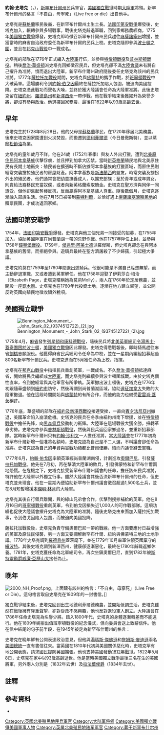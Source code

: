 {{NoteTA
|G1=Military
|G2=地名
|1=zh-cn:新罕布什尔; zh-tw:新罕布夏; zh-hk:新罕布什爾;
|2=zh-hk:軍團; zh-hans:团; zh-tw:團; 
|3=zh:兵團; zh-hans:兵团; zh-hant:兵團;
|4=zh-hans:福吉谷; zh-tw:福吉谷; zh-hk:福治谷;
}}
{{Infobox military person
|name=約翰·史塔克<br/>John Stark
|born = {{birth date|1728|8|28}}
|died = {{death date and age|1822|5|8|1728|8|28}}
|image= [[File:Stark,_John_(3-4_length)_-_NARA_-_532867.jpg|200px]]
|caption=史塔克將軍畫像。
|placeofbirth= {{link-en|新罕布什爾殖民地|Province of New Hampshire}}{{link-en|倫敦德利鎮 (新罕布什爾州)|Londonderry, New Hampshire|倫敦德利鎮}}
|placeofdeath= [[新罕布什爾州|新罕布什爾州]][[曼徹斯特_(新罕布什爾州)|德利菲爾德]]
|allegiance= {{flagicon|United Kingdom|1606}} [[大不列顛王國|英國]] <br/>{{flagicon|USA|1777}} [[美國|美國]]
|branch= 英國殖民地民兵<br/>[[大陸軍|大陸軍]]
|serviceyears=英軍：1756-1760年<br/>大陸軍：1776-1783年
|rank= [[少將|少將]]
|battles= [[法國印第安戰爭|法國印第安戰爭]]<br/>[[美國獨立戰爭|美國獨立戰爭]]
}}

'''約翰·史塔克'''（{{lang-en|'''John Stark'''}}，{{bd|1728年|8月28日|1822年|5月8日}}），[[新罕布什爾州|新罕布什爾州]]民兵軍官，[[美國獨立戰爭|美國獨立戰爭]]時期[[大陸軍|大陸軍]]將領。新罕布什爾州的格言「不自由，毋寧死」（Live free or die）出自他手。

史塔克是[[蘇格蘭|蘇格蘭]]移民後裔，在新罕布什爾州土生土長。[[法國印第安戰爭|法國印第安戰爭]]爆發後，史塔克加入{{link-en|羅傑斯的遊騎兵|Roger's Ranger}}，輾轉參與多場戰事。戰後史塔克辭退軍職，回到家鄉務農經商。1775年[[美國獨立戰爭|美國獨立戰爭]]爆發，史塔克即時徵召新罕布什爾州民兵趕往[[麻薩諸塞州|麻薩諸塞州]]增援，並獲當時的麻省自治政府委任為新罕布什爾的民兵上校。史塔克隨即參與[[波士頓之圍|波士頓之圍]]，並且在[[邦克山戰役|邦克山戰役]]中一戰成名。

史塔克的部隊在1776年正式編入[[大陸軍|大陸軍]]行伍，並參與[[特倫頓戰役|特倫頓戰役]]及[[普林斯頓戰役|普林斯頓戰役]]。稍後[[喬治·華盛頓|喬治·華盛頓]]派史塔克回鄉徵召民兵，但史塔克卻不滿[[大陸會議|大陸會議]]未有將自己擢升為准將，憤而退出大陸軍。新罕布什爾州政府隨後委任史塔克為該州的民兵准將。1777年[[薩拉托加戰役|薩拉托加戰役]]期間，史塔克與[[佛蒙特共和國|佛蒙特]]的{{link-en|綠山兄弟會|Green Mountain Boys}}攜手作戰，於[[班寧頓戰役|班寧頓戰役]]中大破英軍。這場勝利令到[[約翰·伯戈因|約翰·伯戈因]]最終在薩拉托加陷入包圍，被迫向美國投降。史塔克憑此戰功而聲名大噪，並終於獲大陸議會任命為大陸軍准將。此後史塔克留在[[紐約州|紐約州]]、[[羅德島州|羅德島州]]和[[新澤西州|新澤西州]]一帶作戰。他在戰爭結束後獲擢升為榮譽少將，卻沒有參與政治。他選擇回家務農，最後在1822年以93歲高齡去世。

== 早年 ==

史塔克生於1728年8月28日{{link-en|新罕布什爾殖民地|Province of New Hampshire}}{{link-en|倫敦德利鎮 (新罕布什爾州)|Londonderry, New Hampshire|倫敦德利鎮}}。他的父母是[[蘇格蘭|蘇格蘭]]移民，在1720年移居北美務農。後來史塔克因家園遭到火災焚毀，而搬遷到[[曼徹斯特_(新罕布什爾州)|德利菲爾德]]（今日曼徹斯特），並以蒸餾[[松節油|松節油]]為業。{{cfn|Rose|y=2007|pp=9-15}}

史塔克的童年歲月不詳。他在24歲（1752年春季）與友人外出打獵，遭到[[北美原住民|北美原住民]][[阿本拿基族|阿本拿基族]]伏擊俘虜，並且押到加拿大{{link-en|奧打拿克|Odanak|聖方濟}}囚禁。當時[[新英格蘭|新英格蘭]]殖民地與北美原住民有長期土地衝突：殖民者在擴張時不斷佔據阿本拿基族的打獵區域，而原住民則經常突襲搶掠殖民者的房屋財產。阿本拿基族是[[新法蘭西|新法蘭西]]的盟友，時常突襲及擄拐外出的殖民者。他們通常會把幼童撫養成人，以擴充部族；至於青年或成年男女，則賣給法裔移民充當奴僕，或者向新英格蘭索取贖金。史塔克在聖方濟與同伴一同遭受{{link-en|夾道笞刑|Running the gauntlet}}，但他卻奮起奪棒反抗，反而贏得阿本拿基族人尊重。隨後數個月，史塔克逐漸融入部族生活。他在7月15日被帶到[[蒙特利爾|蒙特利爾]]，並恰好遇上[[麻薩諸塞灣殖民地|麻薩諸塞灣殖民地]]的贖票民團，才成功返回家鄉。{{cfn|Rose|y=2007|pp=12-14, 17-21}}

== 法國印第安戰爭 ==

1754年，[[法國印第安戰爭|法國印第安戰爭]]爆發。史塔克與他三個兄弟一同接受{{link-en|羅伯特·羅傑斯|Robert Rogers (soldier)}}的招募，在1755年加入{{link-en|羅傑斯的遊騎兵|Roger's Ranger}}，協助[[英國陸軍|英國陸軍]]在[[尚普蘭湖|尚普蘭湖]]一帶的荒野作戰。{{cfn|Rose|y=2007|pp=23-29}}他在1757年陞任上尉，並參與1758年[[卡里隆戰役|鐘琴堡戰役]]。1759年，[[第一代阿美士德男爵·傑弗里·阿美士德|傑弗里·阿美士德]]派羅傑斯{{link-en|襲擊聖方濟|St. Francis Raid}}，但史塔克卻念在與阿本拿基族的舊情，而拒絕參與。遊騎兵最終在聖方濟屠殺了不少婦孺，引起極大爭議。{{cfn|Rose|y=2007|pp=23-39}}

史塔克約莫在1759年至1760年間退出遊騎兵。他很可能是不滿自己陞遷無望，而主動辭退軍職，又或者遭到英軍解任。他在1758年迎娶了伊莉莎白·培治（Elizabeth Page，史塔克暱稱她為莫莉Molly），兩人在1760年於{{link-en|鄧巴頓 (新罕布什爾州)|Dunbarton, New Hampshire|史塔克鎮}}定居務農，並開設一座[[鋸木廠|鋸木廠]]。史塔克也在1760年代投資土地，逐漸在地方建立聲望，並公開反對英國向殖民地徵收額外稅項。{{cfn|Rose|y=2007|pp=40-51}}

== 美國獨立戰爭 ==
[[File:Bennington_Monument_-_John_Stark_02_(9374512722)_(2).jpg|thumb]]

1775年4月，[[麻省|麻省]]發生[[列星頓和康科德戰役|列星頓和康科德戰役]]，隨後民兵將[[北美英軍總司令|北美英軍總司令]][[湯馬士·蓋奇|湯馬士·蓋奇]][[波士頓之圍|圍困於波士頓]]，[[美國獨立戰爭|美國獨立戰爭]]因此爆發。史塔克得悉戰報後，即時騎馬趕往麻省[[劍橋_(麻省)|劍橋]]志願服役。他獲得麻省民兵總司令{{link-en|亞提馬斯·華德|Artemas Ward}}任命為中校，並在一星期內編組招募超過800名新罕布什爾民兵。史塔克進而在5月獲任命為上校，指揮{{link-en|第1新罕布什爾軍團|1st New Hampshire Regiment}}。{{cfn|Rose|y=2007|pp=51-52}}

史塔克在[[邦克山戰役|邦克山戰役]]中指揮民兵重創英軍，一戰成名。{{cfn|Rose|y=2007|pp=51-66}}不久[[喬治·華盛頓|喬治·華盛頓]]抵達麻省，開始將民兵編組成[[大陸軍|大陸軍]]，而史塔克則繼續參與波士頓圍城戰。由於史塔克個性直率，令到他經常與其他軍官有所爭執。{{cfn|Rose|y=2007|pp=67-79}}英軍撤出波士頓後，史塔克在1776年初跟隨華盛頓到[[紐約市|紐約市]]防守，然後再調到尚普蘭湖區域，協助[[遠征加拿大|遠征加拿大]]失敗的大陸軍撤退。他在這段時間開始與[[佛蒙特|佛蒙特]]的{{link-en|綠山兄弟會|Green Mountain Boys}}有所合作，而他的能力也備受[[霍雷肖·蓋茨|霍雷肖·蓋茨]]稱許。{{cfn|Rose|y=2007|pp=79-85}}

1776年底，華盛頓的部隊在[[紐約及新澤西戰役|紐約及新澤西戰役]]接連受挫，一直向[[賓夕法尼亞州|賓夕法尼亞州]]撤退，美國革命陷入崩潰危機。史塔克的民兵在冬季由紐約州南下增援，並在[[特倫頓戰役|特倫頓戰役]]中擔任先鋒，向[[黑森傭兵|黑森傭兵]]發動刺刀衝鋒。大陸軍在這場戰役大獲全勝，扭轉革命劣勢。史塔克亦參與[[普林斯頓戰役|普林斯頓戰役]]，然後與民兵返回家鄉過冬，並重新招募部隊。當時新罕布什爾州只有[[約翰·沙利文|約翰·沙利文]]一人擔任准將，當[[大陸議會|大陸議會]]在1777年初為新罕布什爾新增一個准將名額時，史塔克認為自己是不二人選，不料議會卻任命{{link-en|以諾·普爾|Enoch Poor}}為准將。史塔克認為自己的年資與實戰功績都比普爾優勝，憤而向議會辭去軍職。{{cfn|Rose|y=2007|pp=95-100}}

1777年6月，[[約翰·伯戈因|約翰·伯戈因]]率領英軍經尚普蘭湖南侵，計劃進攻[[奧爾巴尼|奧爾巴尼]]，引發[[薩拉托加戰役|薩拉托加戰役]]。他先在7月初{{link-en|提康德羅加堡圍城戰 (1777年)|Siege of Fort Ticonderoga (1777)|攻陷提康德羅加堡}}，再在{{link-en|哈巴德頓戰役|Battle of Hubbardton}}擊潰大陸軍的敗兵，引發佛蒙特和新罕布什爾兩地恐慌。{{cfn|Rose|y=2007|pp=104-106}}在危機之下，史塔克接受新罕布什爾州議會的任命，擔任該州民兵准將，特許他在大陸軍以外獨立行事。雖然大陸議會其後否決新罕布什爾州的任命，但史塔克並未理會。他在一星期內便協助新罕布什爾州議會徵召超過1,500名士兵，並在8月短暫增援[[本傑明·林肯|本傑明·林肯]]的大陸軍。{{cfn|Rose|y=2007|pp=106-114}}

史塔克其後自行領兵離開，與{{link-en|西斯·華納|Seth Warner}}的綠山兄弟會合作，伏擊到{{link-en|新罕布什爾贈地|New Hampshire Grants}}搜掠補給的英軍。他在8月16日的[[班寧頓戰役|班寧頓戰役]]重創英軍，令到伯戈因損失近1,000人的可作戰部隊。{{cfn|Rose|y=2007|pp=114-124}}這項功績也促使大陸議會擢升史塔克為大陸軍的准將。隨後史塔克由東面加入薩拉托加戰事，令到伯戈因陷入包圍，而被迫向美國投降。{{cfn|Rose|y=2007|pp=125-134}}

薩拉托加戰役後，史塔克負責守備奧爾巴尼一帶的戰線。他一方面要應付日益增強的英軍及原住民侵襲，另一方面又要調解新罕布什爾、紐約與佛蒙特三地的土地爭議。1778年史塔克調到[[羅德島州|羅德島州]]蓋茨麾下，並在1779年10月率軍佔領英國棄守的[[紐波特_(羅得島州)|紐波特]]。{{cfn|Rose|y=2007|pp=136-143}}其後史塔克調到新澤西州，健康卻逐漸惡化，最終在1780年辭職返鄉休養。1781年，史塔克獲任命為北軍總司令，再次坐鎮奧爾巴尼，直到1782年被[[斯特靈勳爵威廉·亞歷山大|斯特靈勳爵威廉·亞歷山大]]接任為止。{{cfn|Rose|y=2007|pp=143-148}}

== 晚年 ==
[[File:2000_NH_Proof.png|thumb]]，上面鑄有該州的格言：「不自由，毋寧死」（Live Free or Die）。這句格言取自史塔克在1809年的一封書信。]]

獨立戰爭結束後，史塔克回到出生地德利菲爾德務農，並開始低調生活。史塔克雖然在戰後擁有隆重聲望，卻對從政不感興趣，他也反對退役軍人創立{{link-en|辛辛那提會|Society of the Cincinnati}}。大陸議會在1786年任命史塔克為名譽少將。{{cfn|Rose|y=2007|pp=149-151}}踏入1800年代，史塔克的身體逐漸轉差而不能遠行。他在1809年婉拒出值班寧頓戰役的紀念儀式，但向委員會送上致辭信件。他在信中結尾的句子前半段，在1945年被定為新罕布什爾州的格言：{{cfn|Rose|y=2007|pp=154-156}}

{{cquote|不自由，毋寧死：死亡並非世間最為不幸的事。<br/>Live free, or die: Death is not the worst of evils.|約翰·史塔克}}

史塔克在晚年鮮有公開表達政治意見，但他與[[湯瑪斯·傑佛遜|湯瑪斯·傑佛遜]]和[[詹姆斯·麥迪遜|詹姆斯·麥迪遜]]兩名[[美國總統|美國總統]]一直有書信往來。當英國在1810年代初與美國關係惡化時，史塔克罕有地公開表態，請求國民提防英國擴張。他也支持美國發動[[1812年戰爭|1812年戰爭]]。1822年5月8日，史塔克在家中以93歲高齡逝世。他是當時美國獨立戰爭最後三名在生的美國將軍，另外兩人分別是{{link-en|湯瑪斯·薩姆特|Thomas Sumter}}（1832年去世）及[[拉法葉侯爵|拉法葉侯爵]]（1834年去世）。{{cfn|Rose|y=2007|pp=156-158}}

== 註釋 ==
{{reflist|2}}

==參考資料==
{{refbegin}}
*{{Citation
|last= Rose
|first=Ben Z
|title= John Stark: Maverick General
|language=en
|publication-place =Waverley, MA
|publisher= Tree Line Press
|year=2007
|isbn=978-0-9789123-0-7
}}

{{Authority control}}
{{DEFAULTSORT:Stark}}
[[Category:英國北美殖民地民兵軍官|Category:英國北美殖民地民兵軍官]]
[[Category:大陆军将领|Category:大陆军将领]]
[[Category:美國獨立戰爭美國軍事人物|Category:美國獨立戰爭美國軍事人物]]
[[Category:英属北美殖民地陆军军官|Category:英属北美殖民地陆军军官]]
[[Category:葬于新罕布什尔州|Category:葬于新罕布什尔州]]